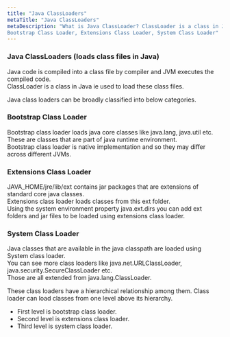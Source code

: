 ```yaml
---
title: "Java ClassLoaders"
metaTitle: "Java ClassLoaders"
metaDescription: "What is Java ClassLoader? ClassLoader is a class in Java ie used to load these class files. 
Bootstrap Class Loader, Extensions Class Loader, System Class Loader"
---
```

### Java ClassLoaders (loads class files in Java)

Java code is compiled into a class file by compiler and JVM executes the compiled code.  
ClassLoader is a class in Java ie used to load these class files.

Java class loaders can be broadly classified into below categories.

### Bootstrap Class Loader     
Bootstrap class loader loads java core classes like java.lang, java.util etc.    
These are classes that are part of java runtime environment.    
Bootstrap class loader is native implementation and so they may differ across different JVMs.   

### Extensions Class Loader      
JAVA_HOME/jre/lib/ext contains jar packages that are extensions of standard core java classes.    
Extensions class loader loads classes from this ext folder.    
Using the system environment property java.ext.dirs you can add ext folders and jar files to be loaded using extensions class loader.   

### System Class Loader   
Java classes that are available in the java classpath are loaded using System class loader.      
You can see more class loaders like java.net.URLClassLoader, java.security.SecureClassLoader etc.      
Those are all extended from java.lang.ClassLoader.   

These class loaders have a hierarchical relationship among them. Class loader can load classes from one level above its hierarchy.    
- First level is bootstrap class loader.      
- Second level is extensions class loader.      
- Third level is system class loader.     

